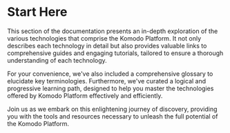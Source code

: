 
# Start Here

This section of the documentation presents an in-depth exploration of the various technologies that comprise the Komodo Platform. It not only describes each technology in detail but also provides valuable links to comprehensive guides and engaging tutorials, tailored to ensure a thorough understanding of each technology.

For your convenience, we've also included a comprehensive glossary to elucidate key terminologies. Furthermore, we've curated a logical and progressive learning path, designed to help you master the technologies offered by Komodo Platform effectively and efficiently.

Join us as we embark on this enlightening journey of discovery, providing you with the tools and resources necessary to unleash the full potential of the Komodo Platform.